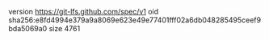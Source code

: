version https://git-lfs.github.com/spec/v1
oid sha256:e8fd4994e379a9a8069e623e49e77401fff02a6db048285495ceef9bda5069a0
size 4761

